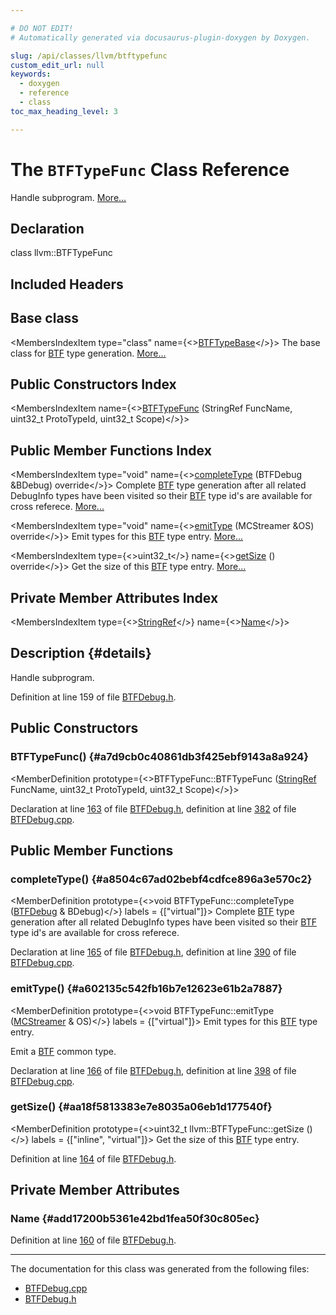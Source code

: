 ```yaml
---

# DO NOT EDIT!
# Automatically generated via docusaurus-plugin-doxygen by Doxygen.

slug: /api/classes/llvm/btftypefunc
custom_edit_url: null
keywords:
  - doxygen
  - reference
  - class
toc_max_heading_level: 3

---
```





# The `BTFTypeFunc` Class Reference

<DoxygenPage pluginConfig={pluginConfig}>

Handle subprogram. <a href="#details">More...</a>

## Declaration

<CodeBlock>class llvm::BTFTypeFunc</CodeBlock>

## Included Headers

<IncludesList>
<IncludesListItem
  filePath="Target/BPF/BTFDebug.h"
  permalink="/docs/api/files/lib/lib/target/lib/target/bpf/btfdebug-h"
  isLocal="true" />
</IncludesList>

## Base class

<MembersIndex>

<MembersIndexItem
  type="class"
  name={<><a href="/docs/api/classes/llvm/btftypebase">BTFTypeBase</a></>}>
The base class for <a href="/docs/api/namespaces/llvm/btf">BTF</a> type generation. <a href="/docs/api/classes/llvm/btftypebase/#details">More...</a>
</MembersIndexItem>

</MembersIndex>

## Public Constructors Index

<MembersIndex>

<MembersIndexItem
  name={<><a href="#a7d9cb0c40861db3f425ebf9143a8a924">BTFTypeFunc</a> (StringRef FuncName, uint32&#95;t ProtoTypeId, uint32&#95;t Scope)</>}>
</MembersIndexItem>

</MembersIndex>

## Public Member Functions Index

<MembersIndex>

<MembersIndexItem
  type="void"
  name={<><a href="#a8504c67ad02bebf4cdfce896a3e570c2">completeType</a> (BTFDebug &amp;BDebug) override</>}>
Complete <a href="/docs/api/namespaces/llvm/btf">BTF</a> type generation after all related DebugInfo types have been visited so their <a href="/docs/api/namespaces/llvm/btf">BTF</a> type id&#39;s are available for cross referece. <a href="#a8504c67ad02bebf4cdfce896a3e570c2">More...</a>
</MembersIndexItem>

<MembersIndexItem
  type="void"
  name={<><a href="#a602135c542fb16b7e12623e61b2a7887">emitType</a> (MCStreamer &amp;OS) override</>}>
Emit types for this <a href="/docs/api/namespaces/llvm/btf">BTF</a> type entry. <a href="#a602135c542fb16b7e12623e61b2a7887">More...</a>
</MembersIndexItem>

<MembersIndexItem
  type={<>uint32&#95;t</>}
  name={<><a href="#aa18f5813383e7e8035a06eb1d177540f">getSize</a> () override</>}>
Get the size of this <a href="/docs/api/namespaces/llvm/btf">BTF</a> type entry. <a href="#aa18f5813383e7e8035a06eb1d177540f">More...</a>
</MembersIndexItem>

</MembersIndex>

## Private Member Attributes Index

<MembersIndex>

<MembersIndexItem
  type={<><a href="/docs/api/classes/llvm/stringref">StringRef</a></>}
  name={<><a href="#add17200b5361e42bd1fea50f30c805ec">Name</a></>}>
</MembersIndexItem>

</MembersIndex>

## Description {#details}

Handle subprogram.

Definition at line 159 of file <a href="/docs/api/files/lib/lib/target/lib/target/bpf/btfdebug-h">BTFDebug.h</a>.

<SectionDefinition>

## Public Constructors

### BTFTypeFunc() {#a7d9cb0c40861db3f425ebf9143a8a924}

<MemberDefinition
  prototype={<>BTFTypeFunc::BTFTypeFunc (<a href="/docs/api/classes/llvm/stringref">StringRef</a> FuncName, uint32&#95;t ProtoTypeId, uint32&#95;t Scope)</>}>

Declaration at line <a href="/docs/api/files/lib/lib/target/lib/target/bpf/btfdebug-h/#l00163">163</a> of file <a href="/docs/api/files/lib/lib/target/lib/target/bpf/btfdebug-h">BTFDebug.h</a>, definition at line <a href="/docs/api/files/lib/lib/target/lib/target/bpf/btfdebug-cpp/#l00382">382</a> of file <a href="/docs/api/files/lib/lib/target/lib/target/bpf/btfdebug-cpp">BTFDebug.cpp</a>.
</MemberDefinition>

</SectionDefinition>

<SectionDefinition>

## Public Member Functions

### completeType() {#a8504c67ad02bebf4cdfce896a3e570c2}

<MemberDefinition
  prototype={<>void BTFTypeFunc::completeType (<a href="/docs/api/classes/llvm/btfdebug">BTFDebug</a> &amp; BDebug)</>}
  labels = {["virtual"]}>
Complete <a href="/docs/api/namespaces/llvm/btf">BTF</a> type generation after all related DebugInfo types have been visited so their <a href="/docs/api/namespaces/llvm/btf">BTF</a> type id&#39;s are available for cross referece.

Declaration at line <a href="/docs/api/files/lib/lib/target/lib/target/bpf/btfdebug-h/#l00165">165</a> of file <a href="/docs/api/files/lib/lib/target/lib/target/bpf/btfdebug-h">BTFDebug.h</a>, definition at line <a href="/docs/api/files/lib/lib/target/lib/target/bpf/btfdebug-cpp/#l00390">390</a> of file <a href="/docs/api/files/lib/lib/target/lib/target/bpf/btfdebug-cpp">BTFDebug.cpp</a>.
</MemberDefinition>

### emitType() {#a602135c542fb16b7e12623e61b2a7887}

<MemberDefinition
  prototype={<>void BTFTypeFunc::emitType (<a href="/docs/api/classes/llvm/mcstreamer">MCStreamer</a> &amp; OS)</>}
  labels = {["virtual"]}>
Emit types for this <a href="/docs/api/namespaces/llvm/btf">BTF</a> type entry.

Emit a <a href="/docs/api/namespaces/llvm/btf">BTF</a> common type.

Declaration at line <a href="/docs/api/files/lib/lib/target/lib/target/bpf/btfdebug-h/#l00166">166</a> of file <a href="/docs/api/files/lib/lib/target/lib/target/bpf/btfdebug-h">BTFDebug.h</a>, definition at line <a href="/docs/api/files/lib/lib/target/lib/target/bpf/btfdebug-cpp/#l00398">398</a> of file <a href="/docs/api/files/lib/lib/target/lib/target/bpf/btfdebug-cpp">BTFDebug.cpp</a>.
</MemberDefinition>

### getSize() {#aa18f5813383e7e8035a06eb1d177540f}

<MemberDefinition
  prototype={<>uint32&#95;t llvm::BTFTypeFunc::getSize ()</>}
  labels = {["inline", "virtual"]}>
Get the size of this <a href="/docs/api/namespaces/llvm/btf">BTF</a> type entry.

Definition at line <a href="/docs/api/files/lib/lib/target/lib/target/bpf/btfdebug-h/#l00164">164</a> of file <a href="/docs/api/files/lib/lib/target/lib/target/bpf/btfdebug-h">BTFDebug.h</a>.
</MemberDefinition>

</SectionDefinition>

<SectionDefinition>

## Private Member Attributes

### Name {#add17200b5361e42bd1fea50f30c805ec}

<MemberDefinition
  prototype="StringRef llvm::BTFTypeFunc::Name">

Definition at line <a href="/docs/api/files/lib/lib/target/lib/target/bpf/btfdebug-h/#l00160">160</a> of file <a href="/docs/api/files/lib/lib/target/lib/target/bpf/btfdebug-h">BTFDebug.h</a>.
</MemberDefinition>

</SectionDefinition>

<hr/>

The documentation for this class was generated from the following files:

<ul>
<li><a href="/docs/api/files/lib/lib/target/lib/target/bpf/btfdebug-cpp">BTFDebug.cpp</a></li>
<li><a href="/docs/api/files/lib/lib/target/lib/target/bpf/btfdebug-h">BTFDebug.h</a></li>
</ul>

</DoxygenPage>

